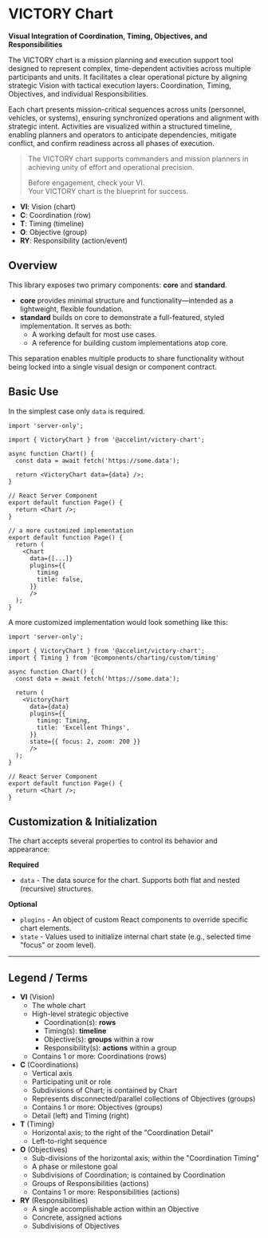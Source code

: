 

<Meta of={VictoryMeta} />

<Canvas of={VictoryMeta.Default} />

# VICTORY Chart

__Visual Integration of Coordination, Timing, Objectives, and Responsibilities__

The VICTORY chart is a mission planning and execution support tool designed to represent complex, time-dependent activities across multiple participants and units. It facilitates a clear operational picture by aligning strategic Vision with tactical execution layers: Coordination, Timing, Objectives, and individual Responsibilities.

Each chart presents mission-critical sequences across units (personnel, vehicles, or systems), ensuring synchronized operations and alignment with strategic intent. Activities are visualized within a structured timeline, enabling planners and operators to anticipate dependencies, mitigate conflict, and confirm readiness across all phases of execution.

> The VICTORY chart supports commanders and mission planners in achieving unity of effort and operational precision.
>
> Before engagement, check your VI.<br/>
> Your VICTORY chart is the blueprint for success.

  - __VI__: Vision         (chart)
  - __C__:  Coordination   (row)
  - __T__:  Timing         (timeline)
  - __O__:  Objective      (group)
  - __RY__: Responsibility (action/event)

## Overview

This library exposes two primary components: __core__ and __standard__.

  - __core__ provides minimal structure and functionality—intended as a lightweight, flexible foundation.
  - __standard__ builds on core to demonstrate a full-featured, styled implementation. It serves as both:
      - A working default for most use cases.
      - A reference for building custom implementations atop core.

This separation enables multiple products to share functionality without being locked into a single visual design or component contract.

## Basic Use

In the simplest case only `data` is required.

```tsx
import 'server-only';

import { VictoryChart } from '@accelint/victory-chart';

async function Chart() {
  const data = await fetch('https://some.data');

  return <VictoryChart data={data} />;
}

// React Server Component
export default function Page() {
  return <Chart />;
}

// a more customized implementation
export default function Page() {
  return (
    <Chart
      data={[...]}
      plugins={{
        timing
        title: false,
      }}
      />
  );
}
```

A more customized implementation would look something like this:

```tsx
import 'server-only';

import { VictoryChart } from '@accelint/victory-chart';
import { Timing } from '@components/charting/custom/timing'

async function Chart() {
  const data = await fetch('https://some.data');

  return (
    <VictoryChart
      data={data}
      plugins={{
        timing: Timing,
        title: 'Excellent Things',
      }}
      state={{ focus: 2, zoom: 200 }}
      />
  );
}

// React Server Component
export default function Page() {
  return <Chart />;
}
```

## Customization & Initialization

The chart accepts several properties to control its behavior and appearance:

__Required__

  - `data` - The data source for the chart. Supports both flat and nested (recursive) structures.

__Optional__

  - `plugins` - An object of custom React components to override specific chart elements.
  - `state` - Values used to initialize internal chart state (e.g., selected time "focus" or zoom level).

---

## Legend / Terms

- __VI__ (Vision)
    - The whole chart
    - High-level strategic objective
        - Coordination(s): __rows__
        - Timing(s): __timeline__
        - Objective(s): __groups__ within a row
        - Responsibility(s): __actions__ within a group
    - Contains 1 or more: Coordinations (rows)
- __C__ (Coordinations)
    - Vertical axis
    - Participating unit or role
    - Subdivisions of Chart; is contained by Chart
    - Represents disconnected/parallel collections of Objectives (groups)
    - Contains 1 or more: Objectives (groups)
    - Detail (left) and Timing (right)
- __T__ (Timing)
    - Horizontal axis; to the right of the "Coordination Detail"
    - Left-to-right sequence
- __O__ (Objectives)
    - Sub-divisions of the horizontal axis; within the "Coordination Timing"
    - A phase or milestone goal
    - Subdivisions of Coordination; is contained by Coordination
    - Groups of Responsibilities (actions)
    - Contains 1 or more: Responsibilities (actions)
- __RY__ (Responsibilities)
    - A single accomplishable action within an Objective
    - Concrete, assigned actions
    - Subdivisions of Objectives

